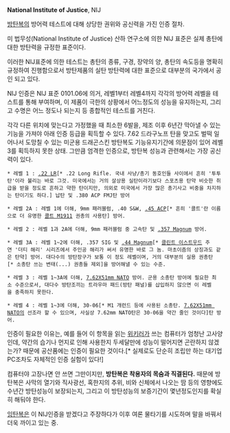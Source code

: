 '''National Institute of Justice''', NIJ




[[방탄복]]의 방어력 테스트에 대해 상당한 권위와 공신력을 가진 인증 절차.

미 법무성(National Institute of Justice) 산하 연구소에 의한 NIJ 표준은 실제 총탄에 대한 방탄력을 규정한 표준이다.

이러한 NIJ표준에 의한 테스트는 총탄의 종류, 구경, 장약의 양, 총탄의 속도등을 명확히 규정하여 진행함으로서 방탄제품의 실탄 방탄력에 대한 표준으로 대부분의 국가에서 공인 되고 있다.

NIJ 인증은 NIJ 표준 0101.06에 의거, 레벨1부터 레벨4까지 각각의 방어력 레벨을 테스트를 통해 부여하며, 이 제품이 극한의 상황에서 어느정도의 성능을 유지하는지, 그리고 수명은 어느 정도나 되는지 등 종합적인 테스트를 거친다.

각각 다른 위치에 맞는다고 가정했을 때 최소한 6발을, 제조 이후 6년간 막아낼 수 있는 기능을 가져야 아래 인증 등급을 획득할 수 있다. 7.62 드라구노프 탄을 맞고도 벌떡 일어나서 도망칠 수 있는 미군용 드래곤스킨 방탄복도 기능유지기간에 의문점이 있어 레벨 3를 획득하지 못한 상태. 그만큼 엄격한 인증으로, 방탄복 성능과 관련해서는 가장 공신력이 있다.

 * 레벨 1 : [[.22 LR]][* .22 Long Rifle. 국내 사냥/총기 동호인들 사이에서 흔히 '투투탄'이라 불리는 바로 그것. 미국에서는 거의 살상용 실탄이라기보다 스포츠용 탄약 비슷한 취급을 받을 정도로 흔하고 약한 탄이지만, 의외로 미국에서 가장 많은 총기사고 비중을 차지하는 탄이기도 하다.] 납탄 및 .380 ACP FMJ탄 방어

 * 레벨 2A : 레벨 1에 더해, 9mm 패러블럼, .40 S&W, [[.45 ACP]][* 흔히 '콜트'란 이름으로 더 유명한 [[콜트 M1911]] 권총의 사용탄] 방어.

 * 레벨 2 : 레벨 1과 2A에 더해, 9mm 패러블럼 중 고속탄 및 [[.357 Magnum]] 방어.

 * 레벨 3A : 레벨 1~2에 더해, .357 SIG 및 [[.44 Magnum]][* [[클린트 이스트우드]] 주연 '더티 해리' 시리즈에서 주인공 해리가 써서 유명한 바로 그 놈. 마초이즘의 상징과도 같은 탄약] 방어. 대다수의 방탄장구가 보통 이 정도 레벨이며, 거의 대부분의 실용 권총탄[* 소총탄 쓰는 변태(...) 권총들 제외]을 방어해낼 수 있는 수준.

 * 레벨 3 : 레벨 1~3A에 더해, [[7.62X51mm NATO]] 방어. 군용 소총탄 방어에 필요한 최소 수준으로서, 대다수 방탄조끼는 트라우마 패드(방탄 패널)를 삽입하지 않으면 이 레벨을 충족하지 못한다.

 * 레벨 4 : 레벨 1~3에 더해, 30-06[* M1 개런드 등에 사용된 소총탄. [[7.62X51mm NATO]]의 선조라 할 수 있으며, 사실상 7.62mm NATO탄은 30-06을 약간 줄인 것이다]탄 방어.


인증이 필요한 이유는, 예를 들어 이 항목을 읽는 [[위키러]]가 쓰는 컴퓨터가 엄청난 고사양인데, 약간의 습기나 먼지로 인해 사용한지 두세달만에 성능이 떨어지면 곤란하지 않겠는가? 때문에 공산품에는 인증이 필요한 것이다.[* 실제로도 단순히 조립만 하는 대기업 PC조차도 자체적인 인증 실험이 있다!]

컴퓨터야 고장나면 안 쓰면 그만이지만, '''방탄복은 착용자의 목숨과 직결된다.''' 때문에 방탄복은 사막의 열기와 직사광선, 혹한지의 추위, 비와 신체에서 나오는 땀 등의 영향에도 수년간 방탄성능이 보장되는지, 그리고 이 방탄성능의 보증기간이 몇년정도인지를 확실히 해둬야 한다.

[[잉탄복]]은 이 NIJ인증을 받겠다고 주장하다가 이후 여론 물타기를 시도하며 말을 바꿔서 더욱 까이고 있는 중.
